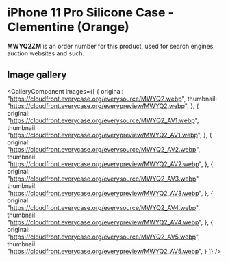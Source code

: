 
# iPhone 11 Pro Silicone Case - Clementine (Orange)

<Callout type='info' emoji='👉🏻'>**MWYQ2ZM** is an order number for this product, used for search engines, auction websites and such.</Callout>

## Image gallery

<GalleryComponent
    images={[
      {
        original: "https://cloudfront.everycase.org/everysource/MWYQ2.webp",
        thumbnail: "https://cloudfront.everycase.org/everypreview/MWYQ2.webp",
      },
      {
        original: "https://cloudfront.everycase.org/everysource/MWYQ2_AV1.webp",
        thumbnail: "https://cloudfront.everycase.org/everypreview/MWYQ2_AV1.webp",
      },
      {
        original: "https://cloudfront.everycase.org/everysource/MWYQ2_AV2.webp",
        thumbnail: "https://cloudfront.everycase.org/everypreview/MWYQ2_AV2.webp",
      },
      {
        original: "https://cloudfront.everycase.org/everysource/MWYQ2_AV3.webp",
        thumbnail: "https://cloudfront.everycase.org/everypreview/MWYQ2_AV3.webp",
      },
      {
        original: "https://cloudfront.everycase.org/everysource/MWYQ2_AV4.webp",
        thumbnail: "https://cloudfront.everycase.org/everypreview/MWYQ2_AV4.webp",
      },
      {
        original: "https://cloudfront.everycase.org/everysource/MWYQ2_AV5.webp",
        thumbnail: "https://cloudfront.everycase.org/everypreview/MWYQ2_AV5.webp",
      }
    ]}
  />
